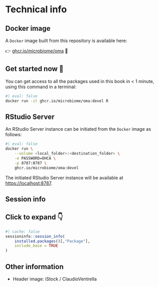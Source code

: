 # Technical info {#sec-technical-information}

## Docker image {#sec-docker-image}

A `Docker` image built from this repository is available here:

👉 [ghcr.io/microbiome/oma](https://ghcr.io/microbiome/oma) 🐳

::: {.callout-tip icon='true'}
## Get started now 🎉

You can get access to all the packages used in this book in < 1 minute,
using this command in a terminal:

```sh
#| eval: false
docker run -it ghcr.io/microbiome/oma:devel R
```

:::

## RStudio Server {-}

An RStudio Server instance can be initiated from the `Docker` image as follows:

```sh
#| eval: false
docker run \
    --volume <local_folder>:<destination_folder> \
    -e PASSWORD=OHCA \
    -p 8787:8787 \
    ghcr.io/microbiome/oma:devel
```

The initiated RStudio Server instance will be available at
[https://localhost:8787](https://localhost:8787).

## Session info {#sec-session-info}

::: {.callout-note collapse="true"}

## Click to expand 👇

```r
#| cache: false
sessioninfo::session_info(
    installed.packages()[,"Package"],
    include_base = TRUE
)
```

:::

<!-- # Session info  -->

<!-- ```{r "session info"} -->
<!-- #| cache: false -->
<!-- sessioninfo::session_info( -->
<!--     installed.packages()[,"Package"],  -->
<!--     include_base = TRUE -->
<!-- ) -->
<!-- ``` -->

## Other information

- Header image: iStock / ClaudioVentrella
